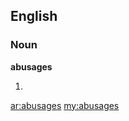 ==English==

===Noun===
'''abusages'''

# {{plural of|[[abusage]]}}

[[ar:abusages]]
[[my:abusages]]